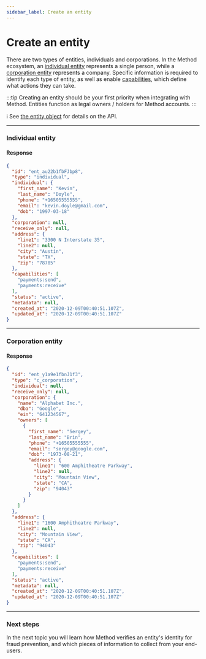 ```yaml
---
sidebar_label: Create an entity
---
```



# Create an entity

There are two types of entities, individuals and corporations. In the Method ecosystem,
an [individual entity](/guides/entities/create-an-entity#individual-entity) represents
a single person, while a [corporation entity](/guides/entities/create-an-entity#corporation-entity)
represents a company. Specific information is required to identify each type of entity, as well
as enable [capabilities](/guides/entities/kyc-and-capabilities), which define what actions they
can take.

:::tip
Creating an entity should be your first priority when integrating with Method. Entities
function as legal owners / holders for Method accounts.
:::

ℹ️ See [the entity object](/api/core/entities/object) for details on the API.

---

### Individual entity
<EntitiesCreateIndividual />

#### Response
```json
{
  "id": "ent_au22b1fbFJbp8",
  "type": "individual",
  "individual": {
    "first_name": "Kevin",
    "last_name": "Doyle",
    "phone": "+16505555555",
    "email": "kevin.doyle@gmail.com",
    "dob": "1997-03-18"
  },
  "corporation": null,
  "receive_only": null,
  "address": {
    "line1": "3300 N Interstate 35",
    "line2": null,
    "city": "Austin",
    "state": "TX",
    "zip": "78705"
  },
  "capabilities": [
    "payments:send",
    "payments:receive"
  ],
  "status": "active",
  "metadata": null,
  "created_at": "2020-12-09T00:40:51.107Z",
  "updated_at": "2020-12-09T00:40:51.107Z"
}
```

---

### Corporation entity
<EntitiesCreateCorporation />

#### Response
```json
{
  "id": "ent_y1a9e1fbnJ1f3",
  "type": "c_corporation",
  "individual": null,
  "receive_only": null,
  "corporation": {
    "name": "Alphabet Inc.",
    "dba": "Google",
    "ein": "641234567",
    "owners": [
      {
        "first_name": "Sergey",
        "last_name": "Brin",
        "phone": "+16505555555",
        "email": "sergey@google.com",
        "dob": "1973-08-21",
        "address": {
          "line1": "600 Amphitheatre Parkway",
          "line2": null,
          "city": "Mountain View",
          "state": "CA",
          "zip": "94043"
        }
      }
    ]
  },
  "address": {
    "line1": "1600 Amphitheatre Parkway",
    "line2": null,
    "city": "Mountain View",
    "state": "CA",
    "zip": "94043"
  },
  "capabilities": [
    "payments:send",
    "payments:receive"
  ],
  "status": "active",
  "metadata": null,
  "created_at": "2020-12-09T00:40:51.107Z",
  "updated_at": "2020-12-09T00:40:51.107Z"
}
```

---

### Next steps
In the next topic you will learn how Method verifies an entity's identity
for fraud prevention, and which pieces of information to collect from your
end-users.
